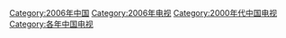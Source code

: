 [[Category:2006年中国|Category:2006年中国]]
[[Category:2006年电视|Category:2006年电视]]
[[Category:2000年代中国电视|Category:2000年代中国电视]]
[[Category:各年中国电视|Category:各年中国电视]]